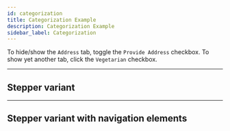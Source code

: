 ```yaml
---
id: categorization
title: Categorization Example
description: Categorization Example
sidebar_label: Categorization
---
```



To hide/show the `Address` tab, toggle the `Provide Address` checkbox. To show yet another tab, click the `Vegetarian` checkbox.

<Categorization />

---

## Stepper variant

<CategorizationStepper />

---

## Stepper variant with navigation elements

<CategorizationStepperNav />
